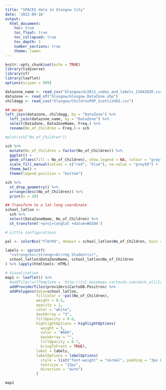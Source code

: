 ```yaml
---
title: "SPACES data in Glasgow City"
date: '2022-09-16'
output: 
  html_document:
    toc: true
    toc_float: true
    toc_collapsed: true
    toc_depth: 3
    number_sections: true
    theme: lumen
---
```


```r
knitr::opts_chunk$set(echo = TRUE)
library(tidyverse)
library(sf)
library(leaflet)
options(scipen = 999)

```


```r
datazone_name <- read_csv("Glasgow/dz2011_codes_and_labels_21042020.csv")
datazone <- read_sf("Glasgow/Glasgow_DataZone.shp")
childagg <- read_csv("Glasgow/ChildrenPOP_ScottishDZ.csv")
```

```r
## merge
left_join(datazone, childagg, by = "DataZone") %>% 
  left_join(datazone_name, by = "DataZone") %>% 
  select(DataZone, DataZoneName, Freq.) %>% 
  rename(No_of_Children = Freq.)-> sch

#plot(sch["No_of_Children"])

```


```r
sch %>% 
  mutate(No_of_Children = factor(No_of_Children)) %>% 
  ggplot() +
  geom_sf(aes(fill = No_of_Children), show.legend = NA, colour = "grey") +
  scale_fill_manual(values = c("red", "blue"), na.value = "grey50") +
  theme_bw() +
  theme(legend.position = "bottom")

sch %>% 
  st_drop_geometry() %>% 
  arrange(desc(No_of_Children)) %>% 
  print(n = 20)

## Transform to a lat long coordinate
school_latlon <- 
  sch %>% 
  select(DataZoneName, No_of_Children) %>% 
  st_transform('+proj=longlat +datum=WGS84')

# Little configurations

pal <- colorBin("YlOrRd", domain = school_latlon$No_of_Children, bins = 3) ## palette

labels <- sprintf(
  "<strong>%s</strong><br/>%g Student(s)",
  school_latlon$DataZoneName, school_latlon$No_of_Children
) %>% lapply(htmltools::HTML)
```


```r

# Visualisation
map1 <- leaflet() %>% 
  #addTiles(urlTemplate = 'http://{s}.basemaps.cartocdn.com/dark_all/{z}/{x}/{y}.png') %>% 
  addProviderTiles(providers$CartoDB.Positron) %>% 
  addPolygons(data=school_latlon,
              fillColor = ~pal(No_of_Children),
              weight = 0.5,
              opacity = 1,
              color = "white",
              dashArray = "3",
              fillOpacity = 0.6,
              highlightOptions = highlightOptions(
                weight = 5,
                color = "#666",
                dashArray = "",
                fillOpacity = 0.7,
                bringToFront = TRUE),
              label = labels,
              labelOptions = labelOptions(
                style = list("font-weight" = "normal", padding = "3px 8px"),
                textsize = "15px",
                direction = "auto")
              )

map1

```

